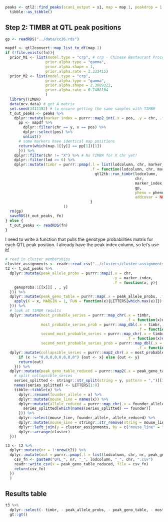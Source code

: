 ```r
peaks <- qtl2::find_peaks(scan1_output = s1, map = map.1, peakdrop = 1.5, prob = 0.95, cores = nc, threshold = 6) %>%
  tibble::as_tibble()
```

## Step 2: TIMBR at QTL peak positions




```r
gp <- readRDS("../data/cc36.rds")
```


```r
mapdf <- qtl2convert::map_list_to_df(map.1)
if (!file.exists(fn)){
  prior_M1 <- list(model.type = "crp", # crp - Chinese Restaurant Process
                  prior.alpha.type = "gamma",
                  prior.alpha.shape = 1,
                  prior.alpha.rate = 2.333415)
  prior_M2 <- list(model.type = "crp",
                  prior.alpha.type = "gamma",
                  prior.alpha.shape = 2.3009322,
                  prior.alpha.rate = 0.7488104
                  )
  library(TIMBR)
  data(mcv.data) # get A matrix
  set.seed(3411192) # to ensure getting the same samples with TIMBR
  t_out_peaks <- peaks %>%
    dplyr::mutate(marker_index = purrr::map2_int(.x = pos, .y = chr, .f = function(x, y){
      pp <- mapdf %>%
        dplyr::filter(chr == y, x == pos) %>%
        dplyr::select(pos) %>%
        unlist()
      # some markers have identical map positions
      return(which(map.1[[y]] == pp[1])[1]) 
      })) %>%
    dplyr::filter(chr != "X") %>% # No TIMBR for X chr yet!
    dplyr::filter(lod >= 6) %>%
    dplyr::mutate(timbr = purrr::pmap(.l = list(lodcolumn, chr, marker_index), 
                                      .f = function(lodcolumn, chr, marker_index){
                                        qtl2tb::run_timbr(lodcolumn, 
                                                          chr, 
                                                          marker_index, 
                                                          gp,
                                                          pheno = pheno_matrix[, lodcolumn, drop = FALSE],
                                                          addcovar = NULL)
                                      }
                          ))
  rm(gp)
  saveRDS(t_out_peaks, fn)
} else {
  t_out_peaks <- readRDS(fn)
}
```

I need to write a function that pulls the genotype probabilities matrix for each
QTL peak position. I already have the peak index column, so let's use it!

```r
# read in cluster memberships
cluster_assignments <- readr::read_csv("../clusters/cluster-assignments.csv")
t2 <- t_out_peaks %>% 
  dplyr::mutate(peak_allele_probs = purrr::map2(.x = chr, 
                                                .y = marker_index, 
                                                .f = function(x, y){
    genoprobs.1[[x]][ , , y]
  })) %>%
  dplyr::mutate(peak_geno_table = purrr::map(.x = peak_allele_probs, .f = function(x){
    apply(X = x, MARGIN = 1, FUN = function(x){LETTERS[which.max(x)]})
  })) %>% 
  # look at TIMBR results
  dplyr::mutate(most_probable_series = purrr::map_chr(.x = timbr, 
                                                      .f = function(x)names(x$p.M.given.y[1])), 
                most_probable_series_prob = purrr::map_dbl(.x = timbr, 
                                                           .f = function(x)x$p.M.given.y[1]),
                second_most_probable_series = purrr::map_chr(.x = timbr, 
                                                      .f = function(x)names(x$p.M.given.y[2])), 
                second_most_probable_series_prob = purrr::map_dbl(.x = timbr, 
                                                           .f = function(x)x$p.M.given.y[2])) %>%
  dplyr::mutate(collapsible_series = purrr::map2_chr(.x = most_probable_series, .y = second_most_probable_series, .f = function(x, y){
      if (x != "0,0,0,0,0,0,0,0") {out <- x} else {out <- y}
      return(out)
    })) %>%
  dplyr::mutate(peak_geno_table_reduced = purrr::map2(.x = peak_geno_table, .y = collapsible_series, .f = function(x, y){
    # split collapsible_series
    series_splitted <- stringr::str_split(string = y, pattern = ",")[[1]]
    names(series_splitted) <- LETTERS[1:8]
    tibble::tibble(x) %>%
      dplyr::rename(founder_allele = x) %>%
      dplyr::mutate(mouse_line = names(x)) %>%
      dplyr::mutate(allele_reduced = purrr::map_chr(.x = founder_allele, .f = function(founder){
        series_splitted[which(names(series_splitted) == founder)]
      })) %>%
      dplyr::select(mouse_line, founder_allele, allele_reduced) %>%
      dplyr::mutate(mouse_line = stringr::str_remove(string = mouse_line, pattern = "cs")) %>%
      dplyr::left_join(y = cluster_assignments, by = c("mouse_line" = "line")) %>%
      dplyr::arrange(cluster)
  })) 
```

```r
t3 <- t2 %>%
  dplyr::mutate(nr = 1:nrow(t2)) %>%
  dplyr::mutate(out = purrr::pmap(.l = list(lodcolumn, chr, nr, peak_geno_table_reduced) , .f = function(lodcolumn, chr, nr, peak_geno_table_reduced){
    csv_fn <- paste0("QTL_", nr, "_", lodcolumn, "_", chr, ".csv")
    readr::write_csv(x = peak_geno_table_reduced, file = csv_fn)
    return(csv_fn)
  })
  )
```

## Results table

```r
t3 %>%
  dplyr::select(- timbr, - peak_allele_probs, - peak_geno_table, - most_probable_series, - most_probable_series_prob, - second_most_probable_series, - second_most_probable_series_prob, - peak_geno_table_reduced) %>%
  gt::gt()
```


